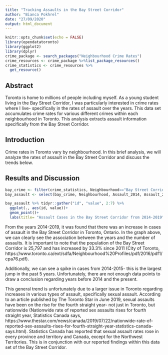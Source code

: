 ```yaml
---
title: "Tracking Assaults in the Bay Street Corridor"
author: "Bianca Pokhrel"
date: "27/09/2020"
output: html_document
---
```


```r
knitr::opts_chunk$set(echo = FALSE)
library(opendatatoronto)
library(ggplot2)
library(dplyr)
crime_package <- search_packages("Neighbourhood Crime Rates")
crime_resources <- crime_package %>%list_package_resources()
crime_statistics <- crime_resources %>%
  get_resource()

```

## Abstract

Toronto is home to millions of people including myself. As a young student living in the Bay Street Corridor, I was particularly interested in crime rates where I live- specifically in the rates of assault over the years. This data set accumulates crime rates for various different crimes within each neighbourhood in Toronto. This analysis extracts assault information specifically from the Bay Street Corridor. 


## Introduction

Crime rates in Toronto vary by neighbourhood. In this brief analysis, we will analyze the rates of assault in the Bay Street Corridor and discuss the trends below.

## Results and Discussion

```r
bay_crime <- filter(crime_statistics, Neighbourhood=="Bay Street Corridor")
bay_assault <- select(bay_crime, Neighbourhood, Assault_2014, Assault_2015, Assault_2016, Assault_2017, Assault_2018, Assault_2019)

bay_assault %>% tidyr::gather("id", "value", 2:7) %>% 
  ggplot(., aes(id, value))+
  geom_point()+
  labs(title= "Assault Cases in the Bay Street Corridor from 2014-2019", x="Years", y="Number of Assault Cases")
```

From the years 2014-2019, it was found that there was an increase in cases of assault in the Bay Street Corridor in Toronto, Ontario. In the graph above, we can clearly see the association between the years and the number of assaults. It is important to note that the population of the Bay Street Corridor is 25,797 and has increased by 33.3% since 2011 (City of Toronto, https://www.toronto.ca/ext/sdfa/Neighbourhood%20Profiles/pdf/2016/pdf1/cpa76.pdf). 

Additionally, we can see a spike in cases from 2014-2015- this is the largest jump in the past 5 years. Unfortunately, there are not enough data points to draw a conclusion regarding years before 2014 and the present.  

This general trend is unfortunately due to a larger issue in Toronto regarding increases in various types of assault, specifically sexual assault. According to an article published by The Toronto Star in June 2019, sexual assaults have been on the rise for the fourth straight year- not just in Toronto, but nationwide (Nationwide rate of reported sex assaults rises for fourth straight year, Statistics Canada says, https://www.thestar.com/news/canada/2019/07/22/nationwide-rate-of-reported-sex-assaults-rises-for-fourth-straight-year-statistics-canada-says.html). Statistics Canada has reported that sexual assault rates rose in every province and territory and Canada, except for the Northwest Territories. This is in conjunction with our reported findings within this data set of the Bay Street Corridor.
